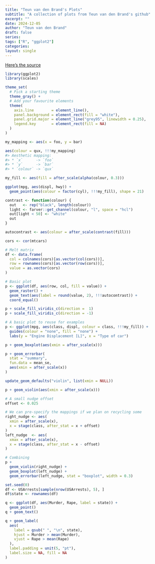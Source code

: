 ```yaml
---
title: "Teun van den Brand's Plots"
subtitle: "A collection of plots from Teun van den Brand's github"
excerpt: ""
date: 2024-12-05
author: "Teun van den Brand"
draft: false
series:
tags: ["R", "ggplot2"]
categories: 
layout: single
---
```


[Here's the source](https://github.com/teunbrand/ggplot_tricks)

```r
library(ggplot2)
library(scales)

theme_set(
  # Pick a starting theme
  theme_gray() +
  # Add your favourite elements
  theme(
    axis.line        = element_line(),
    panel.background = element_rect(fill = "white"),
    panel.grid.major = element_line("grey95", linewidth = 0.25),
    legend.key       = element_rect(fill = NA) 
  )
)

my_mapping <- aes(x = foo, y = bar)

aes(colour = qux, !!!my_mapping)
#> Aesthetic mapping: 
#> * `x`      -> `foo`
#> * `y`      -> `bar`
#> * `colour` -> `qux`

my_fill <- aes(fill = after_scale(alpha(colour, 0.3)))

ggplot(mpg, aes(displ, hwy)) +
  geom_point(aes(colour = factor(cyl), !!!my_fill), shape = 21)
```

```r
contrast <- function(colour) {
  out   <- rep("black", length(colour))
  light <- farver::get_channel(colour, "l", space = "hcl")
  out[light < 50] <- "white"
  out
}

autocontrast <- aes(colour = after_scale(contrast(fill)))

cors <- cor(mtcars)

# Melt matrix
df <- data.frame(
  col = colnames(cors)[as.vector(col(cors))],
  row = rownames(cors)[as.vector(row(cors))],
  value = as.vector(cors)
)

# Basic plot
p <- ggplot(df, aes(row, col, fill = value)) +
  geom_raster() +
  geom_text(aes(label = round(value, 2), !!!autocontrast)) +
  coord_equal()

p + scale_fill_viridis_c(direction =  1)
p + scale_fill_viridis_c(direction = -1)
```

```r
# A basic plot to reuse for examples
p <- ggplot(mpg, aes(class, displ, colour = class, !!!my_fill)) +
  guides(colour = "none", fill = "none") +
  labs(y = "Engine Displacement [L]", x = "Type of car")

p + geom_boxplot(aes(xmin = after_scale(x)))
```

```r
p + geom_errorbar(
  stat = "summary",
  fun.data = mean_se,
  aes(xmin = after_scale(x))
)
```

```r
update_geom_defaults("violin", list(xmin = NULL))

p + geom_violin(aes(xmin = after_scale(x)))
```

```r
# A small nudge offset
offset <- 0.025

# We can pre-specify the mappings if we plan on recycling some
right_nudge <- aes(
  xmin = after_scale(x), 
  x = stage(class, after_stat = x + offset)
)
left_nudge  <- aes(
  xmax = after_scale(x),
  x = stage(class, after_stat = x - offset)
)

# Combining
p +
  geom_violin(right_nudge) +
  geom_boxplot(left_nudge) +
  geom_errorbar(left_nudge, stat = "boxplot", width = 0.3)
```

```r
set.seed(0)
df <- USArrests[sample(nrow(USArrests), 5), ]
df$state <- rownames(df)

q <- ggplot(df, aes(Murder, Rape, label = state)) +
  geom_point()
q + geom_text()
```

```r
q + geom_label(
  aes(
    label = gsub(" ", "\n", state),
    hjust = Murder > mean(Murder),
    vjust = Rape > mean(Rape)
  ),
  label.padding = unit(5, "pt"),
  label.size = NA, fill = NA
)
```

